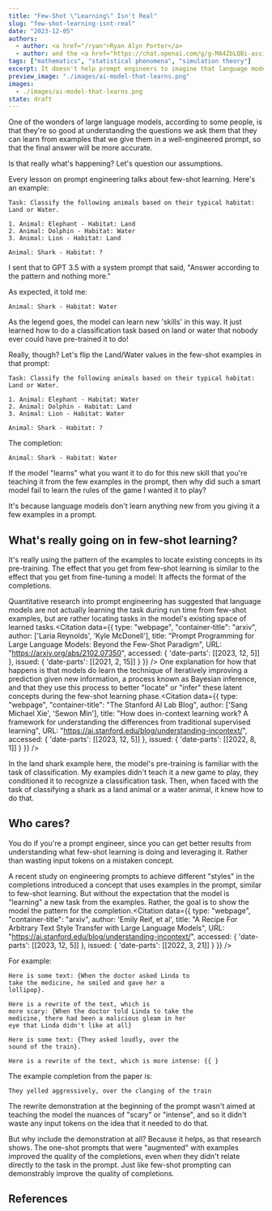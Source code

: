 ```yaml
---
title: "Few-Shot \"Learning\" Isn't Real"
slug: "few-shot-learning-isnt-real"
date: "2023-12-05"
authors:
  - author: <a href="/ryan">Ryan Alyn Porter</a>
  - author: and the <a href="https://chat.openai.com/g/g-MA4ZbLQBi-assistant-alpha"><i>Anthus</i></a> GPT
tags: ["mathematics", "statistical phenomena", "simulation theory"]
excerpt: It doesn't help prompt engineers to imagine that language models are learning things from the prompt.  Understanding what's really happening can help you write better prompts.
preview_image: "./images/ai-model-that-learns.png"
images:
  - ./images/ai-model-that-learns.png
state: draft
---
```



<BlogImage images={props.pageContext.frontmatter.images} name="ai-model-that-learns.png" className="right" alt="Do AI models learn from examples you give them in the prompt?" />

One of the wonders of large language models, according to some people, is that they're so good at understanding the questions we ask them that they can learn from examples that we give them in a well-engineered prompt, so that the final answer will be more accurate.

Is that really what's happening?  Let's question our assumptions.

Every lesson on prompt engineering talks about few-shot learning.  Here's an example:

```
Task: Classify the following animals based on their typical habitat: Land or Water.

1. Animal: Elephant - Habitat: Land
2. Animal: Dolphin - Habitat: Water
3. Animal: Lion - Habitat: Land

Animal: Shark - Habitat: ?
```

I sent that to GPT 3.5 with a system prompt that said, "Answer according to the pattern and nothing more."

As expected, it told me:

```
Animal: Shark - Habitat: Water
```

As the legend goes, the model can learn new 'skills' in this way.  It just learned how to do a classification task based on land or water that nobody ever could have pre-trained it to do!

Really, though?  Let's flip the Land/Water values in the few-shot examples in that prompt:

```
Task: Classify the following animals based on their typical habitat: Land or Water.

1. Animal: Elephant - Habitat: Water
2. Animal: Dolphin - Habitat: Land
3. Animal: Lion - Habitat: Water

Animal: Shark - Habitat: ?
```

The completion:

```
Animal: Shark - Habitat: Water
```

If the model "learns" what you want it to do for this new skill that you're teaching it from the few examples in the prompt, then why did such a smart model fail to learn the rules of the game I wanted it to play?

It's because language models don't learn anything new from you giving it a few examples in a prompt.

## What's really going on in few-shot learning?

It's really using the pattern of the examples to locate existing concepts in its pre-training.  The effect that you get from few-shot learning is similar to the effect that you get from fine-tuning a model: It affects the format of the completions.

Quantitative research into prompt engineering has suggested that language models are not actually learning the task during run time from few-shot examples, but are rather locating tasks in the model's existing space of learned tasks.<Citation
  data={{
    type: "webpage",
    "container-title": "arxiv",
    author: ['Laria Reynolds', 'Kyle McDonell'],
    title: "Prompt Programming for Large Language Models: Beyond the Few-Shot Paradigm",
    URL: "https://arxiv.org/abs/2102.07350",
    accessed: { 'date-parts': [[2023, 12, 5]] },
    issued: { 'date-parts': [[2021, 2, 15]] }
  }}
/>  One explanation for how that happens is that models do learn the technique of iteratively improving a prediction given new information, a process known as Bayesian inference, and that they use this process to better "locate" or "infer" these latent concepts during the few-shot learning phase.<Citation
  data={{
    type: "webpage",
    "container-title": "The Stanford AI Lab Blog",
    author: ['Sang Michael Xie', 'Sewon Min'],
    title: "How does in-context learning work? A framework for understanding the differences from traditional supervised learning",
    URL: "https://ai.stanford.edu/blog/understanding-incontext/",
    accessed: { 'date-parts': [[2023, 12, 5]] },
    issued: { 'date-parts': [[2022, 8, 1]] }
  }}
/>

In the land shark example here, the model's pre-training is familiar with the task of classification.  My examples didn't teach it a new game to play, they conditioned it to recognize a classification task.  Then, when faced with the task of classifying a shark as a land animal or a water animal, it knew how to do that.

## Who cares?

You do if you're a prompt engineer, since you can get better results from understanding what few-shot learning is doing and leveraging it.  Rather than wasting input tokens on a mistaken concept.

A recent study on engineering prompts to achieve different "styles" in the completions introduced a concept that uses examples in the prompt, similar to few-shot learning.  But without the expectation that the model is "learning" a new task from the examples.  Rather, the goal is to show the model the pattern for the completion.<Citation
  data={{
    type: "webpage",
    "container-title": "arxiv",
    author: 'Emily Reif, et al',
    title: "A Recipe For Arbitrary Text Style Transfer with Large Language Models",
    URL: "https://ai.stanford.edu/blog/understanding-incontext/",
    accessed: { 'date-parts': [[2023, 12, 5]] },
    issued: { 'date-parts': [[2022, 3, 21]] }
  }}
/>

For example:

```
Here is some text: {When the doctor asked Linda to
take the medicine, he smiled and gave her a
lollipop}.

Here is a rewrite of the text, which is
more scary: {When the doctor told Linda to take the
medicine, there had been a malicious gleam in her
eye that Linda didn't like at all}

Here is some text: {They asked loudly, over the
sound of the train}.

Here is a rewrite of the text, which is more intense: {{ }
```

The example completion from the paper is:

```
They yelled aggressively, over the clanging of the train
```

The rewrite demonstration at the beginning of the prompt wasn't aimed at teaching the model the nuances of "scary" or "intense", and so it didn't waste any input tokens on the idea that it needed to do that.

But why include the demonstration at all?  Because it helps, as that research shows.  The one-shot prompts that were "augmented" with examples improved the quality of the completions, even when they didn't relate directly to the task in the prompt.  Just like few-shot prompting can demonstrably improve the quality of completions.

## References

<CitationsList citationFormat="apa" />
